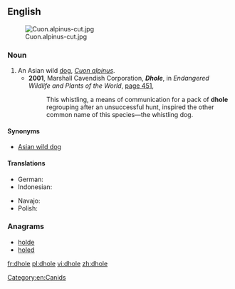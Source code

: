 ==English==
{{wikipedia}}
[[File:Cuon.alpinus-cut.jpg|thumb]]
===Noun===
{{en-noun|pl2=dhole}}

# An Asian wild [[dog]], ''[[Cuon alpinus]]''.
#* '''2001''', Marshall Cavendish Corporation, '''''Dhole''''', in ''Endangered Wildlife and Plants of the World'', [http://books.google.com/books?id=jTMY7Fp01zcC&pg=PA451&dq=%22dhole|dholes%22&hl=en&ei=zOBMTs2ZDIHEmAWY_8nFBg&sa=X&oi=book_result&ct=result&resnum=2&ved=0CC4Q6AEwAQ#v=onepage&q=%22dhole|dholes%22&f=false page 451],
#*: This whistling, a means of communication for a pack of '''dhole''' regrouping after an unsuccessful hunt, inspired the other common name of this species—the whistling dog.

====Synonyms====
* [[Asian wild dog]]

====Translations====
{{trans-top|Asian Wild Dog}}
* German: {{t-|de|Rothund|m}}
* Indonesian: {{t+|id|ajak|xs=Indonesian}}
{{trans-mid}}
* Navajo: {{tø|nv|Náátsʼózídę́ę́ʼ mąʼiiłchííʼ}}
* Polish: {{t+|pl|cyjon|m}}
{{trans-bottom}}

===Anagrams===
* [[holde#English|holde]]
* [[holed#English|holed]]

[[Category:en:Canids]]

[[fr:dhole]]
[[pl:dhole]]
[[vi:dhole]]
[[zh:dhole]]